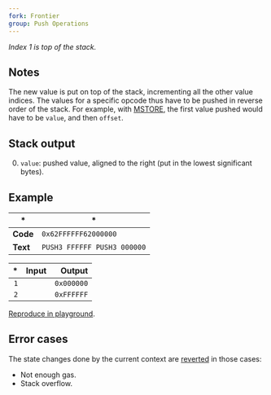 ```yaml
---
fork: Frontier
group: Push Operations
---
```


*Index 1 is top of the stack.*

## Notes

The new value is put on top of the stack, incrementing all the other value indices. The values for a specific opcode thus have to be pushed in reverse order of the stack. For example, with [MSTORE](/#52), the first value pushed would have to be `value`, and then `offset`.

## Stack output

0. `value`: pushed value, aligned to the right (put in the lowest significant bytes).

## Example

| * | * |
|---|---|
| **Code** | `0x62FFFFFF62000000` |
| **Text** | `PUSH3 FFFFFF PUSH3 000000` |

| * | Input | Output |
|--:|------:|-------:|
| `1` | | `0x000000` |
| `2` | | `0xFFFFFF` |

[Reproduce in playground](/playground?unit=Wei&codeType=Mnemonic&code='~xFFFFFF%5Cn~'~PUSH3%200%01~_).

## Error cases

The state changes done by the current context are [reverted](#FD) in those cases:
- Not enough gas.
- Stack overflow.

